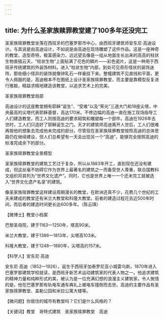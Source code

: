 ```yaml
---
---
---
```

title: 为什么圣家族赎罪教堂建了100多年还没完工
---




圣家族赎罪教堂坐落在西班牙的巴塞罗那市中心，由西班牙建筑师安东尼·高迪设计。与其说是由高迪设计，不如说是由高迪在现场雕塑了这件作品。这是一座神奇的教堂，造型奇特，极富感染力，远远望去像是一组从地面生长出来的高高的柱状生物直插云天，“柱状生物”上面贴满了花色的鳞片——彩色瓷片，这是一种用于西班牙传统建筑的外装饰材料。进入“柱状生物”内部，到处可见奇形怪状的装饰迷阵，那些细小怪异的装饰就像钟乳石一样垂挂下来。整幢建筑不见直线和平面，更令人佩服的是，高迪根本不在图纸上设计圣家族赎罪教堂，而主要是靠模型反复进行推敲，精益求精地建造该教堂，以追求艺术上的完美。

圣家族赎罪教堂局部



高迪设计的这座教堂拥有耶稣“诞生”、“受难”以及“荣光”三道大门和18座尖塔，中央最高的尖塔代表耶稣基督，高达170米。不修边幅的高迪一直在施工现场指导工人们建造教堂，而工人则按高迪的要求砌筑和雕塑每一个部件。高迪在1926年去世时，工人们只造好了耶稣诞生之门。天才的建筑师高迪离开人世后，工人们很难再按他的想象去完成他未完成的部分。尽管现在圣家族赎罪教堂按照高迪的总体思路仍在继续建设，但人们总希望有一天会出现另一个“高迪”，能够完全按照高迪的标准完成余下的部分。

圣家族赎罪教堂全景模型



圣家族赎罪教堂的建筑工艺过于复杂，所以从1883年开工，直到现在还没有建成，但这丝毫不妨碍它作为世界上最著名的建筑之一而备受世人尊重，联合国教科文组织将其列为“世界文化遗产”。同时，它也是世界上唯一一个还未完工就被选入“世界文化遗产名录”的建筑。

像圣家族赎罪教堂这样建设周期漫长的教堂，在欧洲还真不少，花费几个世纪的工夫来建成的教堂还有米兰大教堂和科隆大教堂。前者的建造过程花去近500年时间，而后者的建造时间更长达600多年。（陈云琪）





【微博士】教堂小档案

巴黎圣母院，建于1163—1250年，塔高90米。

米兰大教堂，建于1386—1813年，尖塔高103米。

科隆大教堂，建于1248—1880年，尖塔高约157米。

【科学人】安东尼·高迪



安东尼·高迪（1852—1926），诞生于西班牙加泰罗尼亚小城雷乌斯，1870年进入巴塞罗那建筑学校就读，是西班牙新艺术运动建筑家的代表人物之一。他追求建筑的精神力量和纯粹形式的美，被认为是一位充满幻想的浪漫主义建筑家。令人惋惜的是，他在巴塞罗那有轨电车通车典礼上被电车撞倒而去世。高迪的主要作品有圣家族赎罪教堂、盖勒公园和米拉公寓大楼等。

【微问题】你居住的城市有教堂吗？它们是什么风格的？

【关键词】教堂　哥特式建筑　圣家族赎罪教堂　高迪